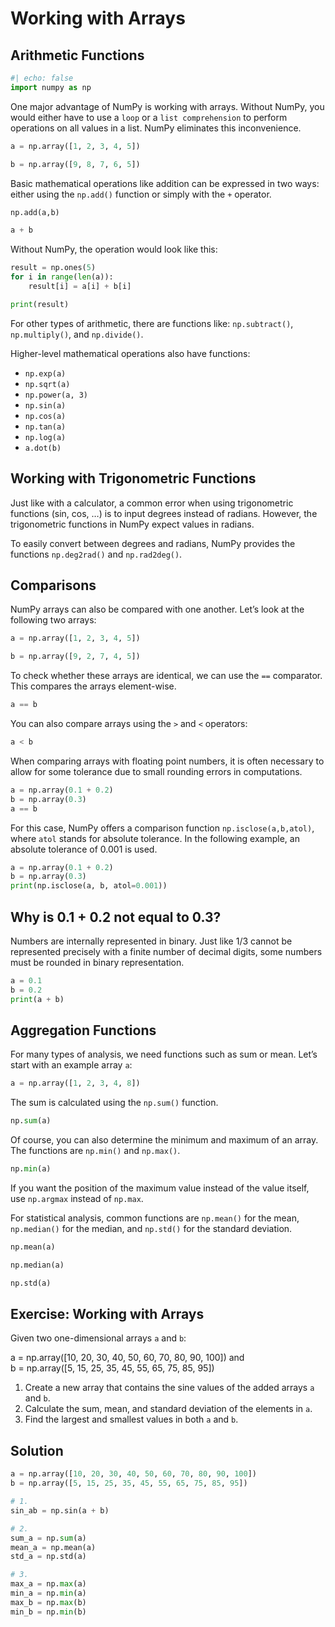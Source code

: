 # Working with Arrays

## Arithmetic Functions

```python
#| echo: false
import numpy as np
```

One major advantage of NumPy is working with arrays. Without NumPy, you would
either have to use a `loop` or a `list comprehension` to perform operations on
all values in a list. NumPy eliminates this inconvenience.

```python
a = np.array([1, 2, 3, 4, 5])

b = np.array([9, 8, 7, 6, 5])
```

Basic mathematical operations like addition can be expressed in two ways:
either using the `np.add()` function or simply with the `+` operator.

```python
np.add(a,b)
```

```python
a + b
```

Without NumPy, the operation would look like this:

```python
result = np.ones(5)
for i in range(len(a)):
    result[i] = a[i] + b[i]

print(result)
```

For other types of arithmetic, there are functions like: `np.subtract()`,
`np.multiply()`, and `np.divide()`.

Higher-level mathematical operations also have functions:

* `np.exp(a)`
* `np.sqrt(a)`
* `np.power(a, 3)`
* `np.sin(a)`
* `np.cos(a)`
* `np.tan(a)`
* `np.log(a)`
* `a.dot(b)`

::: {.callout-warning}

## Working with Trigonometric Functions

Just like with a calculator, a common error when using trigonometric functions
(sin, cos, ...) is to input degrees instead of radians. However, the trigonometric
functions in NumPy expect values in radians.

To easily convert between degrees and radians, NumPy provides the functions 
`np.deg2rad()` and `np.rad2deg()`.

:::

## Comparisons

NumPy arrays can also be compared with one another. Let’s look at the following
two arrays:

```python
a = np.array([1, 2, 3, 4, 5])

b = np.array([9, 2, 7, 4, 5])
```

To check whether these arrays are identical, we can use the `==` comparator.
This compares the arrays element-wise.

```python
a == b
```

You can also compare arrays using the `>` and `<` operators:

```python
a < b
```

When comparing arrays with floating point numbers, it is often necessary to 
allow for some tolerance due to small rounding errors in computations.

```python
a = np.array(0.1 + 0.2)
b = np.array(0.3)
a == b
```

For this case, NumPy offers a comparison function `np.isclose(a,b,atol)`, where 
`atol` stands for absolute tolerance. In the following example, an absolute 
tolerance of 0.001 is used.

```python
a = np.array(0.1 + 0.2)
b = np.array(0.3)
print(np.isclose(a, b, atol=0.001))
```

::: {.callout-note collapse="true"}

## Why is 0.1 + 0.2 not equal to 0.3?

Numbers are internally represented in binary. Just like 1/3 cannot be 
represented precisely with a finite number of decimal digits, some numbers 
must be rounded in binary representation.

```python
a = 0.1
b = 0.2
print(a + b)
```

:::

## Aggregation Functions

For many types of analysis, we need functions such as sum or mean. Let’s start
with an example array `a`:

```python
a = np.array([1, 2, 3, 4, 8])
```

The sum is calculated using the `np.sum()` function.
```python
np.sum(a)
```

Of course, you can also determine the minimum and maximum of an array. The 
functions are `np.min()` and `np.max()`.

```python
np.min(a)
```

If you want the position of the maximum value instead of the value itself, use
`np.argmax` instead of `np.max`.

For statistical analysis, common functions are `np.mean()` for the mean,
`np.median()` for the median, and `np.std()` for the standard deviation.

```python
np.mean(a)
```

```python
np.median(a)
```

```python
np.std(a)
```

::: {.callout-tip collapse="true"}

## Exercise: Working with Arrays

Given two one-dimensional arrays `a` and `b`:

a = np.array([10, 20, 30, 40, 50, 60, 70, 80, 90, 100]) and  
b = np.array([5, 15, 25, 35, 45, 55, 65, 75, 85, 95])

1. Create a new array that contains the sine values of the added arrays `a` and `b`.
2. Calculate the sum, mean, and standard deviation of the elements in `a`.
3. Find the largest and smallest values in both `a` and `b`.

::: {.callout-caution icon="false" collapse="true"}

## Solution

```python

a = np.array([10, 20, 30, 40, 50, 60, 70, 80, 90, 100])
b = np.array([5, 15, 25, 35, 45, 55, 65, 75, 85, 95])

# 1.
sin_ab = np.sin(a + b)

# 2.
sum_a = np.sum(a)
mean_a = np.mean(a)
std_a = np.std(a)

# 3.
max_a = np.max(a)
min_a = np.min(a)
max_b = np.max(b)
min_b = np.min(b)
```

:::
:::
